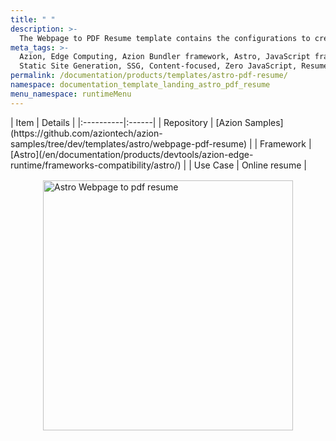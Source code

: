 ```yaml
---
title: " "
description: >-
  The Webpage to PDF Resume template contains the configurations to create a resume for the web, print, or PDF using the Webpage to PDF Resume project. After the deployment, you can update it with your information and create your portfolio.
meta_tags: >-
  Azion, Edge Computing, Azion Bundler framework, Astro, JavaScript frameworks,
  Static Site Generation, SSG, Content-focused, Zero JavaScript, Resume
permalink: /documentation/products/templates/astro-pdf-resume/
namespace: documentation_template_landing_astro_pdf_resume
menu_namespace: runtimeMenu
---
```




<div class="[&_.flex.flex-col]:!gap-4 [&_.flex.flex-col]:md:!gap-8 [&_.flex.flex-col]:2xl:!gap-16">
  <HeroHome
    title="Astro Webpage to PDF Resume"
    description="The Webpage to PDF Resume template contains the configurations to create a resume for the web, print, or PDF using the Webpage to PDF Resume project. After the deployment, you can update it with your information and create your portfolio."
    logos={[]}
    buttons={[
      { label: "Deploy template", link: "https://console.azion.com/create/azion-community/webpage-to-pdf-resume", outlined: false },
      { label: "View demo", link: "https://xxxx.map.azionedge.net/", severity: "secondary" }
    ]}
  />
</div>

<div style="display: flex; gap: 1rem; align-items: center; flex-direction: row; flex-wrap: wrap;">
  <div style="flex: 1; min-width: 300px;">
    | Item | Details |
    |:----------|:------|
    | Repository | [Azion Samples](https://github.com/aziontech/azion-samples/tree/dev/templates/astro/webpage-pdf-resume) |
    | Framework | [Astro](/en/documentation/products/devtools/azion-edge-runtime/frameworks-compatibility/astro/) |
    | Use Case | Online resume |
  </div>
  <div style="display: flex; justify-content: center; align-items: center; flex: 1; min-width: 300px;">
    <img src="/assets/docs/images/uploads/template-showcase/astro/asto-pdf-resume.png" width="400" alt="Astro Webpage to pdf resume" style="max-width: 100%; height: auto;" />
  </div>
</div>
